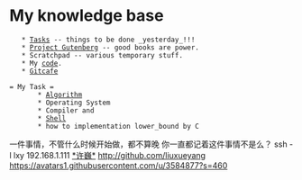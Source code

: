 {{http://vimwiki.googlecode.com/hg/images/vimwiki_logo.png}}
= My knowledge base =
    * [[Tasks]] -- things to be done _yesterday_!!!
    * [[Project Gutenberg]] -- good books are power.
    * Scratchpad -- various temporary stuff.
    * My [[code]].
    * [[Gitcafe]]

 = My Task =
		* [[Algorithm]]
		* Operating System
		* Compiler and 
		* [[Shell]]
		* how to implementation lower_bound by C
一件事情，不管什么时候开始做，都不算晚
你一直都记着这件事情不是么？
ssh -l lxy 192.168.1.111
[[*许巍*]]
http://github.com/liuxueyang
https://avatars1.githubusercontent.com/u/3584877?s=460

